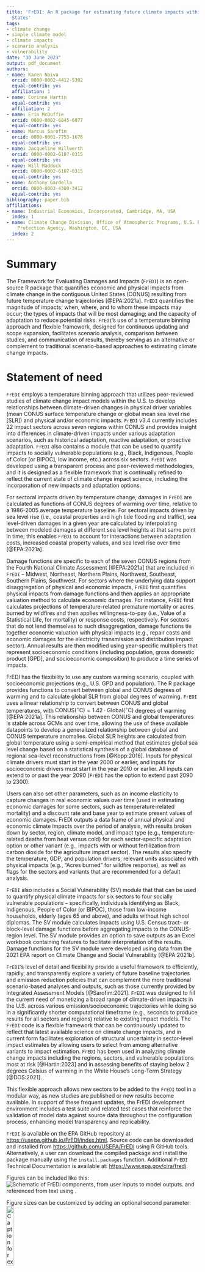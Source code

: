 ```yaml
---
title: 'FrEDI: An R package for estimating future climate impacts within the United
  States'
tags:
- climate change
- simple climate model
- climate impacts
- scenario analysis
- vulnerability
date: "30 June 2023"
output: pdf_document
authors:
- name: Karen Noiva
  orcid: 0000-0002-4412-5302
  equal-contrib: yes
  affiliation: 1
- name: Corinne Hartin
  equal-contrib: yes
  affiliation: 2
- name: Erin McDuffie
  orcid: 0000-0002-6845-6077
  equal-contrib: yes
- name: Marcus Sarofim
  orcid: 0000-0001-7753-1676
  equal-contrib: yes
- name: Jacqueline Willwerth
  orcid: 0000-0002-6107-0315
  equal-contrib: yes
- name: Will Maddock
  orcid: 0000-0002-6107-0315
  equal-contrib: yes
- name: Anthony Gardella
  orcid: 0000-0003-4380-3412
  equal-contrib: yes
bibliography: paper.bib
affiliations:
- name: Industrial Economics, Incorporated, Cambridge, MA, USA
  index: 1
- name: Climate Change Division, Office of Atmospheric Programs, U.S. Environmental
    Protection Agency, Washington, DC, USA
  index: 2
---
```


# Summary

The Framework for Evaluating Damages and Impacts (`FrEDI`) is an open-source R package that quantifies economic and physical impacts from climate change in the contiguous United States (CONUS) resulting from future temperature change trajectories [@EPA:2021a]. `FrEDI` quantifies the magnitude of impacts; when, where, and to whom these impacts may occur; the types of impacts that will be most damaging; and the capacity of adaptation to reduce potential risks. `FrEDI`'s use of a temperature binning approach and flexible framework, designed for continuous updating and scope expansion, facilitates scenario analysis, comparison between studies, and communication of results, thereby serving as an alternative or complement to traditional scenario-based approaches to estimating climate change impacts.

# Statement of need

`FrEDI` employs a temperature binning approach that utilizes peer-reviewed studies of climate change impact models within the U.S. to develop relationships between climate-driven changes in physical driver variables (mean CONUS surface temperature change or global mean sea level rise [SLR]) and physical and/or economic impacts. `FrEDI` v3.4 currently includes 22 impact sectors across seven regions within CONUS and provides insight into differences in climate-driven impacts under various adaptation scenarios, such as historical adaptation, reactive adaptation, or proactive adaptation. `FrEDI` also contains a module that can be used to quantify impacts to socially vulnerable populations (e.g., Black, Indigenous, People of Color [or BIPOC], low income, etc.) across six sectors. `FrEDI` was developed using a transparent process and peer-reviewed methodologies, and it is designed as a flexible framework that is continually refined to reflect the current state of climate change impact science, including the incorporation of new impacts and adaptation options.

For sectoral impacts driven by temperature change, damages in `FrEDI` are calculated as functions of CONUS degrees of warming over time, relative to a 1986-2005 average temperature baseline. For sectoral impacts driven by sea level rise (i.e., coastal properties and high tide flooding and traffic), sea level-driven damages in a given year are calculated by interpolating between modeled damages at different sea level heights at that same point in time; this enables `FrEDI` to account for interactions between adaptation costs, increased coastal property values, and sea level rise over time [@EPA:2021a].

Damage functions are specific to each of the seven CONUS regions from the Fourth National Climate Assessment [@EPA:2021a] that are included in `FrEDI` -- Midwest, Northeast, Northern Plains, Northwest, Southeast, Southern Plains, Southwest. For sectors where the underlying data support disaggregation of physical and economic impacts, `FrEDI` first quantifies physical impacts from damage functions and then applies an appropriate valuation method to calculate economic damages. For instance, `FrEDI` first calculates projections of temperature-related premature mortality or acres burned by wildfires and then applies willingness-to-pay (i.e., Value of a Statistical Life, for mortality) or response costs, respectively. For sectors that do not lend themselves to such disaggregation, damage functions tie together economic valuation with physical impacts (e.g., repair costs and economic damages for the electricity transmission and distribution impact sector). Annual results are then modified using year-specific multipliers that represent socioeconomic conditions (including population, gross domestic product [GPD], and socioeconomic composition) to produce a time series of impacts.

FrEDI has the flexibility to use any custom warming scenario, coupled with socioeconomic projections (e.g., U.S. GPD and population). The R package provides functions to convert between global and CONUS degrees of warming and to calculate global SLR from global degrees of warming. `FrEDI` uses a linear relationship to convert between CONUS and global temperatures, with $\textrm{CONUS} (^\circ \textrm{C}) = 1.42 \cdot \textrm{Global} (^\circ \textrm{C})$ degrees of warming [@EPA:2021a]. This relationship between CONUS and global temperatures is stable across GCMs and over time, allowing the use of these available datapoints to develop a generalized relationship between global and CONUS temperature anomalies. Global SLR heights are calculated from global temperature using a semi-empirical method that estimates global sea level change based on a statistical synthesis of a global database of regional sea-level reconstructions from [@Kopp:2016]. Inputs for physical climate drivers must start in the year 2000 or earlier, and inputs for socioeconomic drivers must start in the year 2010 or earlier. All inputs can extend to or past the year 2090 (`FrEDI` has the option to extend past 2090 to 2300).

Users can also set other parameters, such as an income elasticity to capture changes in real economic values over time (used in estimating economic damages for some sectors, such as temperature-related mortality) and a discount rate and base year to estimate present values of economic damages. FrEDI outputs a data frame of annual physical and economic climate impacts over the period of analysis, with results broken down by sector, region, climate model, and impact type (e.g., temperature-related deaths from heat versus cold) for each sector-specific adaptation option or other variant (e.g., impacts with or without fertilization from carbon dioxide for the agriculture impact sector). The results also specify the temperature, GDP, and population drivers, relevant units associated with physical impacts (e.g., "Acres burned" for wildfire response), as well as flags for the sectors and variants that are recommended for a default analysis.

`FrEDI` also includes a Social Vulnerability (SV) module that that can be used to quantify physical climate impacts for six sectors to four socially vulnerable populations -- specifically, individuals identifying as Black, Indigenous, People of Color (or BIPOC), those from low-income households, elderly (ages 65 and above), and adults without high school diplomas. The SV module calculates impacts using U.S. Census tract- or block-level damage functions before aggregating impacts to the CONUS-region level. The SV module provides an option to save outputs as an Excel workbook containing features to facilitate interpretation of the results. Damage functions for the SV module were developed using data from the 2021 EPA report on Climate Change and Social Vulnerability [@EPA:2021b].

`FrEDI`'s level of detail and flexibility provide a useful framework to efficiently, rapidly, and transparently explore a variety of future baseline trajectories and emission reduction policies that can complement the more traditional scenario-based analyses and outputs, such as those currently provided by Integrated Assessment Models [@Sarofim:2021]. `FrEDI` was designed to fill the current need of monetizing a broad range of climate-driven impacts in the U.S. across various emission/socioeconomic trajectories while doing so in a significantly shorter computational timeframe (e.g., seconds to produce results for all sectors and regions) relative to existing impact models. The `FrEDI` code is a flexible framework that can be continuously updated to reflect that latest available science on climate change impacts, and in current form facilitates exploration of structural uncertainty in sector-level impact estimates by allowing users to select from among alternative variants to impact estimation. `FrEDI` has been used in analyzing climate change impacts including the regions, sectors, and vulnerable populations most at risk [@Hartin:2023] and in assessing benefits of staying below 2 degrees Celsius of warming in the White House's Long-Term Strategy [@DOS:2021].

This flexible approach allows new sectors to be added to the `FrEDI` tool in a modular way, as new studies are published or new results become available. In support of these frequent updates, the FrEDI development environment includes a test suite and related test cases that reinforce the validation of model data against source data throughout the configuration process, enhancing model transparency and replicability.

`FrEDI` is available on the EPA GitHub repository at <https://usepa.github.io/FrEDI/index.html>. Source code can be downloaded and installed from <https://github.com/USEPA/FrEDI> using R GitHub tools. Alternatively, a user can download the compiled package and install the package manually using the `install.packages` function. Additional `FrEDI` Technical Documentation is available at: <https://www.epa.gov/cira/fredi>.

Figures can be included like this: ![Schematic of FrEDI components, from user inputs to model outputs.](./images/fredi_schematic.png) and referenced from text using \autoref{fig:schematic}.

Figure sizes can be customized by adding an optional second parameter: ![Caption for example figure.](./images/fredi_schematic.png){width="20%"}

# Acknowledgements

The views presented in this manuscript are solely those of the authors and do not necessarily represent the views or policies of the U.S. Environmental Protection Agency. Support for Industrial Economics was provided under EPA contracts 47QFSA21D0002 and 140D0420A0002.The authors also wish to acknowledge research assistance and other analytic support from Hayley Kunkle and Charles Fant.

# References
